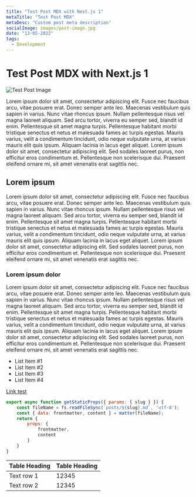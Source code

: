 ```yaml
---
title: "Test Post MDX with Next.js 1"
metaTitle: "Test Post MDX"
metaDesc: "Custom post meta description"
socialImage: images/post-image.jpg
date: "13-05-2022"
tags:
  - Development
---
```


# Test Post MDX with Next.js 1

![Test Post Image](/images/post-image.jpg "Test Post Image")

Lorem ipsum dolor sit amet, consectetur adipiscing elit. Fusce nec faucibus arcu, vitae posuere erat. Donec semper ante leo. Maecenas vestibulum quis sapien in varius. Nunc vitae rhoncus ipsum. Nullam pellentesque risus vel magna laoreet aliquam. Sed arcu tortor, viverra eu semper sed, blandit id enim. Pellentesque sit amet magna turpis. Pellentesque habitant morbi tristique senectus et netus et malesuada fames ac turpis egestas. Mauris varius, velit a condimentum tincidunt, odio neque vulputate urna, at varius mauris elit quis ipsum. Aliquam lacinia in lacus eget aliquet. Lorem ipsum dolor sit amet, consectetur adipiscing elit. Sed sodales laoreet purus, non efficitur eros condimentum et. Pellentesque non scelerisque dui. Praesent eleifend ornare mi, sit amet venenatis erat sagittis nec.

## Lorem ipsum
Lorem ipsum dolor sit amet, consectetur adipiscing elit. Fusce nec faucibus arcu, vitae posuere erat. Donec semper ante leo. Maecenas vestibulum quis sapien in varius. Nunc vitae rhoncus ipsum. Nullam pellentesque risus vel magna laoreet aliquam. Sed arcu tortor, viverra eu semper sed, blandit id enim. Pellentesque sit amet magna turpis. Pellentesque habitant morbi tristique senectus et netus et malesuada fames ac turpis egestas. Mauris varius, velit a condimentum tincidunt, odio neque vulputate urna, at varius mauris elit quis ipsum. Aliquam lacinia in lacus eget aliquet. Lorem ipsum dolor sit amet, consectetur adipiscing elit. Sed sodales laoreet purus, non efficitur eros condimentum et. Pellentesque non scelerisque dui. Praesent eleifend ornare mi, sit amet venenatis erat sagittis nec.

### Lorem ipsum dolor

Lorem ipsum dolor sit amet, consectetur adipiscing elit. Fusce nec faucibus arcu, vitae posuere erat. Donec semper ante leo. Maecenas vestibulum quis sapien in varius. Nunc vitae rhoncus ipsum. Nullam pellentesque risus vel magna laoreet aliquam. Sed arcu tortor, viverra eu semper sed, blandit id enim. Pellentesque sit amet magna turpis. Pellentesque habitant morbi tristique senectus et netus et malesuada fames ac turpis egestas. Mauris varius, velit a condimentum tincidunt, odio neque vulputate urna, at varius mauris elit quis ipsum. Aliquam lacinia in lacus eget aliquet. Lorem ipsum dolor sit amet, consectetur adipiscing elit. Sed sodales laoreet purus, non efficitur eros condimentum et. Pellentesque non scelerisque dui. Praesent eleifend ornare mi, sit amet venenatis erat sagittis nec.

- List Item #1
- List Item #2
- List Item #3
- List Item #4

[Link test](http://google.com "Link test")

```javascript
export async function getStaticProps({ params: { slug } }) {
    const fileName = fs.readFileSync(`posts/${slug}.md`, 'utf-8');
    const { data: frontmatter, content } = matter(fileName);
    return {
        props: {
            frontmatter,
            content
        }
    }
}
```

|Table Heading|Table Heading|
| ------------ | ------------ |
|Text row 1|12345|
|Text row 2|12345|
